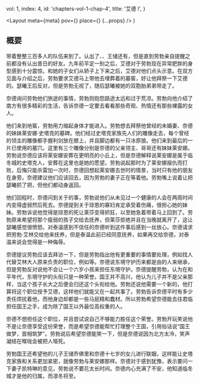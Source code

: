 
  vol: 1,
  index: 4,
  id: 'chapters-vol-1-chap-4',
  title: '艾德 I',
}

  <Layout
    meta={meta}
    pov={<WikiLink name="艾德·史塔克" />}
    place={<WikiLink name="临冬城" />}
    {...props}
  />
)

## 概要

<WikiLink name="国王" linkName="劳勃·拜拉席恩" />带着整整三百多人的队伍来到了<WikiLink name="临冬城" />。<WikiLink name="艾德" />认出了<WikiLink name="詹姆·兰尼斯特" />、<WikiLink name="提利昂·兰尼斯特" />、王储<WikiLink name="乔佛里·拜拉席恩" />还有<WikiLink name="桑铎·克里冈" />，但是直到劳勃亲自提醒之前都没有认出昔日的好友。九年前平定<WikiLink name="葛雷乔伊叛乱" />一别之后，艾德对于劳勃现在异常肥胖的身型感到十分震惊。<WikiLink name="瑟曦" />和她的子女们从轿子上下来之后，艾德对他们点头示意。在双方见面与介绍之后，劳勃要求艾德马上带他去埋葬着<WikiLink name="史塔克家族" />的墓窖，好让他拜祭一下艾德的<WikiLink name="妹妹" linkName="莱安娜·史塔克" />。瑟曦王后反对，但是劳勃无视了，随后瑟曦被她的双胞胎弟弟带走了。

奈德询问劳勃他们旅途的事情，劳勃则抱怨路途太远和<WikiLink name="北境" />过于荒凉。劳勃向他介绍了南方有很多精彩的生活，告诉奈德一定要去看看那些奇观、热情还有那些裸露的女人。

他们来到地窖，劳勃用力缩起身体才能进入。劳勃想去拜祭他曾经的未婚妻、奈德的妹妹莱安娜·史塔克的墓碑。他们经过史塔克家族先人们的雕像走去，每个曾经的领主的雕像都手握利剑放在膝上，并且脚边都有一只冰原狼。他们来到最后的一片已使用的墓穴。这里有三个雕像分别是奈德的父亲<WikiLink name="瑞卡德" linkName="瑞卡德·史塔克" />领主、哥哥<WikiLink name="布兰登·史塔克" />还有妹妹莱安娜。劳勃说奈德应该将莱安娜安葬在更明亮的小丘上，但是奈德解释说莱安娜是属于临冬城的史塔克人，安葬在这里也是她的愿望。劳勃说起那时为了莱安娜报仇而打败<WikiLink name="雷加·坦格利安" />，后悔只能杀雷加一次时，奈德回想起莱安娜去世时的情景，当时只有他的朋友<WikiLink name="霍兰·黎徳" />在身旁。奈德建议他们应该回去，因为劳勃的妻子正在等着他。劳勃嘴上说着让<WikiLink name="异鬼" />把瑟曦抓了把，但他们都动身返回。

<Illustration
  width="40vw"
  src="https://awoiaf.westeros.org/images/7/75/Ned_and_Robert_at_tomb.jpg"
  desc="劳勃与艾德在莱安娜墓前"
/>

他们回程时，奈德问到关于<WikiLink name="琼恩·艾林" />的事，劳勃说他们从未见过一个健康的人会在两周时间内变得虚弱然后死去。奈德提到关于琼恩的寡妇<WikiLink name="莱莎" linkName="莱莎·徒利" />肯定承受着伤痛，<WikiLink name="凯特琳" />很担心她的妹妹。劳勃诉说他觉得是琼恩的死让莱莎变得抓狂，以至她急着带着<WikiLink name="儿子" linkName="劳勃·艾林" />马上回到了<WikiLink name="鹰巢城" />。劳勃原来希望将那个瘦弱的孩子交给<WikiLink name="泰温·兰尼斯特" />去抚养，但莱莎拒绝并且在当晚就离开了，这让瑟曦感觉很愤怒。对泰温感到不信任的奈德听到这件事后感到一丝放心。奈德请求把劳勃·艾林交给他来抚养，但是泰温此前已经同意抚养，如果再交给奈德，对泰温来说会觉得是一种侮辱。

奈德提议劳勃应该去拜访一下<WikiLink name="长城" linkName="绝境长城" />，但是劳勃指出他有更重要的事情要处理，例如找人代替艾林大人原来负责的职位，例如<WikiLink name="东境守护" />等。奈德说东境守护历来都是由<WikiLink name="艾林家族" />的人来继承，但是劳勃反对说他不会让一个六岁小孩来担任东境守护。奈德提醒劳勃，认为在和平年代，东境守护的头衔只是一种荣誉。国王并不高兴，他认为儿子并不是父亲那样，当这个孩子长大之后便会归还这个头衔给他。劳勃还说他需要一个新的<WikiLink name="国王之手" />，他打算将这个职位授予艾德，这样他们就能又在一起共事了。劳勃告诉奈德平时有多少责任烦扰着他，而他身边却都是一些马屁精和蠢材。所以劳勃希望奈德能去往君临担任国王之手，成为除了国王以外最位高权重的人。

奈德不想担任这个职位，并且尝试说自己不够能力胜任这个荣誉。劳勃开玩笑说他不是让奈德享受这份荣誉，而是希望奈德能帮忙打理整个王国，引用俗话说“国王做梦，首相筑梦”。劳勃说后希望奈德能笑一下，但是奈德说因为北方太冷，笑声凝结在喉咙会被把人噎死。

劳勃国王还希望他的儿子王储乔佛里和奈德十七岁的女儿<WikiLink name="珊莎·史塔克" />进行联姻，这样能让史塔克家族和<WikiLink name="拜拉席恩家族" />关系更加紧密，就像劳勃与莱安娜那样。奈德对于感到犹豫，表示要问一下妻子凯特琳的意见，劳勃说不要花太长时间。奈德内心充满了不安，他知道临冬城才是他的归属，而凛冬将至。
